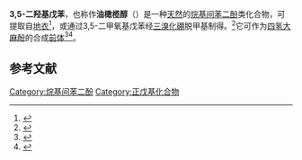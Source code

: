 {{Chembox
| Verifiedfields = changed
| Watchedfields = changed
| verifiedrevid = 447709115
| ImageFile = Olivetol.png
| ImageSize = 
| ImageAlt =
| IUPACName = 5-Pentylbenzene-1,3-diol
| OtherNames = 5-Pentyl-1,3-benzenediol; 5-Pentylresorcinol; 5-''n''-Amylresorcinol
|Section1={{Chembox Identifiers
| CASNo_Ref = {{cascite|correct|CAS}}
| CASNo = 500-66-3
| PubChem = 10377
| UNII_Ref = {{fdacite|correct|FDA}}
| UNII = 65OP0NEZ1P
| SMILES = CCCCCC1=CC(=CC(=C1)O)O
| EINECS = 207-908-8
| ChemSpiderID_Ref = {{chemspidercite|changed|chemspider}}
| ChemSpiderID = 9949
| InChI = 1/C11H16O2/c1-2-3-4-5-9-6-10(12)8-11(13)7-9/h6-8,12-13H,2-5H2,1H3
| InChIKey = IRMPFYJSHJGOPE-UHFFFAOYAG
| StdInChI_Ref = {{stdinchicite|changed|chemspider}}
| StdInChI = 1S/C11H16O2/c1-2-3-4-5-9-6-10(12)8-11(13)7-9/h6-8,12-13H,2-5H2,1H3
| StdInChIKey_Ref = {{stdinchicite|changed|chemspider}}
| StdInChIKey = IRMPFYJSHJGOPE-UHFFFAOYSA-N
| RTECS = 
| MeSHName = 
| ChEBI_Ref = {{ebicite|changed|EBI}}
| ChEBI = 66960
}}
|Section2={{Chembox Properties
| C=11 | H=16 | O=2
| Appearance =
| Density =
| MeltingPt = {{convert|40|-|41|C|K}}
| BoilingPt = {{convert|162|-|164|C|K}}（5 mmHg）<br>{{convert|192|-|195|C|K}}（11 mmHg）
| Solubility =
 }}
|Section3={{Chembox Hazards
| MainHazards =
| FlashPt =
| AutoignitionPt = 
 }}
}}

'''3,5-二羟基戊苯'''，也称作'''油橄榄醇'''（{{lang-en|Olivetol}}）是一种[[天然产物|天然]]的[[烷基间苯二酚|烷基间苯二酚]]类化合物，可提取自[[地衣|地衣]]<ref>{{cite journal |doi=10.1371/journal.pone.0076929 |title=Imbricaric Acid and Perlatolic Acid: Multi-Targeting Anti-Inflammatory Depsides from Cetrelia monachorum |year=2013 |editor1-last=Johnson |editor1-first=Christopher James |last1=Oettl |first1=Sarah K. |last2=Gerstmeier |first2=Jana |last3=Khan |first3=Shafaat Y. |last4=Wiechmann |first4=Katja |last5=Bauer |first5=Julia |last6=Atanasov |first6=Atanas G. |last7=Malainer |first7=Clemens |last8=Awad |first8=Ezzat M. |last9=Uhrin |first9=Pavel |last10=Heiss |first10=Elke H. |last11=Waltenberger |first11=Birgit |last12=Remias |first12=Daniel |last13=Breuss |first13=Johannes M. |last14=Boustie |first14=Joel |last15=Dirsch |first15=Verena M. |last16=Stuppner |first16=Hermann |last17=Werz |first17=Oliver |last18=Rollinger |first18=Judith M. |journal=PLOS ONE |volume=8 |issue=10 |pages=e76929 |pmid=24130812 |pmc=3793931}}</ref>，或通过3,5-二甲氧基戊苯经[[三溴化硼|三溴化硼]]脱甲基制得。<ref>{{cite journal|journal=Tetrahedron|volume=73|issue=35|language=en|date=2017-08|pages=5297–5301|doi=10.1016/j.tet.2017.07.029|url=https://linkinghub.elsevier.com/retrieve/pii/S0040402017307640|title=Concise access to primin, miconidin and related natural resorcinols|accessdate=2021-01-13|author=Miroslav Sisa, Marcela Dvorakova, Tomas Vanek|archive-date=2018-06-28|archive-url=https://web.archive.org/web/20180628224628/https://linkinghub.elsevier.com/retrieve/pii/S0040402017307640|dead-url=no}}</ref>它可作为[[四氢大麻酚|四氢大麻酚]]的合成[[前体|前体]]<ref>{{cite journal |last1=Hassuni |first1=I |last2=Razxouk |first2=H |year=2005 |title=Olivetol: Constituent of lichen ''Evernia prunastri'' Ach. or "oakmoss" |journal=Physical and Chemical News |volume=26 |pages=98–103 |url=http://www.pcnjournal.com/2615_1146.htm |access-date=2021-01-13 |archive-date=2019-09-03 |archive-url=https://web.archive.org/web/20190903054841/http://www.pcnjournal.com/2615_1146.htm |dead-url=no }}</ref><ref>{{cite journal |doi=10.2298/JSC101004087S |title=Volatile constituents of selected Parmeliaceae lichens |year=2011 |last1=Stojanovic |first1=Igor |last2=Radulovic |first2=Niko |last3=Mitrovic |first3=Tatjana |last4=Stamenkovic |first4=Slavisa |last5=Stojanovic |first5=Gordana |journal=Journal of the Serbian Chemical Society |volume=76 |issue=7 |pages=987–94|doi-access=free }}</ref>。

== 参考文献 ==
{{Reflist}}

{{有机化合物小作品}}
[[Category:烷基间苯二酚|Category:烷基间苯二酚]]
[[Category:正戊基化合物|Category:正戊基化合物]]